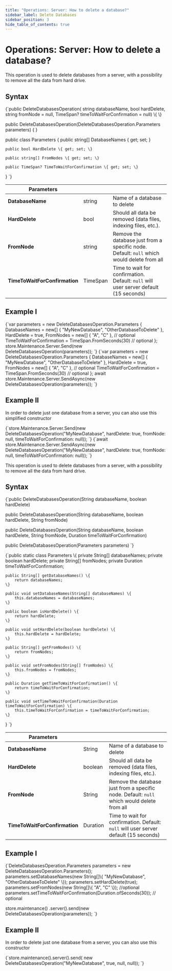 ---
title: "Operations: Server: How to delete a database?"
sidebar_label: Delete Databases
sidebar_position: 3
hide_table_of_contents: true
---




# Operations: Server: How to delete a database?
<LanguageSwitcher supportedLanguages={supportedLanguages} />
<LanguageContent language="csharp">


This operation is used to delete databases from a server, with a possibility to remove all the data from hard drive.

## Syntax

<TabItem value="something-something" label="delete_database_syntax">
<CodeBlock language="csharp">
{`public DeleteDatabasesOperation(
    string databaseName,
    bool hardDelete,
    string fromNode = null,
    TimeSpan? timeToWaitForConfirmation = null)
\{
\}

public DeleteDatabasesOperation(DeleteDatabasesOperation.Parameters parameters)
\{
\}

public class Parameters
\{
    public string[] DatabaseNames \{ get; set; \}

    public bool HardDelete \{ get; set; \}

    public string[] FromNodes \{ get; set; \}

    public TimeSpan? TimeToWaitForConfirmation \{ get; set; \}
\}
`}
</CodeBlock>
</TabItem>

| Parameters | | |
| ------------- | ------------- | ----- |
| **DatabaseName** | string | Name of a database to delete |
| **HardDelete** | bool | Should all data be removed (data files, indexing files, etc.). |
| **FromNode** | string | Remove the database just from a specific node. Default: `null` which would delete from all |
| **TimeToWaitForConfirmation** | TimeSpan | Time to wait for confirmation. Default: `null` will user server default (15 seconds) |

## Example I

<Tabs groupId='languageSyntax'>
<TabItem value="Sync" label="Sync">
<CodeBlock language="csharp">
{`var parameters = new DeleteDatabasesOperation.Parameters
{
    DatabaseNames = new[] { "MyNewDatabase", "OtherDatabaseToDelete" },
    HardDelete = true,
    FromNodes = new[] { "A", "C" },     // optional
    TimeToWaitForConfirmation = TimeSpan.FromSeconds(30)    // optional
};
store.Maintenance.Server.Send(new DeleteDatabasesOperation(parameters));
`}
</CodeBlock>
</TabItem>
<TabItem value="Async" label="Async">
<CodeBlock language="csharp">
{`var parameters = new DeleteDatabasesOperation.Parameters
{
    DatabaseNames = new[] { "MyNewDatabase", "OtherDatabaseToDelete" },
    HardDelete = true,
    FromNodes = new[] { "A", "C" },   // optional
    TimeToWaitForConfirmation = TimeSpan.FromSeconds(30)    // optional
};
await store.Maintenance.Server.SendAsync(new DeleteDatabasesOperation(parameters));
`}
</CodeBlock>
</TabItem>
</Tabs>

## Example II

In order to delete just one database from a server, you can also use this simplified constructor

<Tabs groupId='languageSyntax'>
<TabItem value="Sync" label="Sync">
<CodeBlock language="csharp">
{`store.Maintenance.Server.Send(new DeleteDatabasesOperation("MyNewDatabase", hardDelete: true, fromNode: null, timeToWaitForConfirmation: null));
`}
</CodeBlock>
</TabItem>
<TabItem value="Async" label="Async">
<CodeBlock language="csharp">
{`await store.Maintenance.Server.SendAsync(new DeleteDatabasesOperation("MyNewDatabase", hardDelete: true, fromNode: null, timeToWaitForConfirmation: null));
`}
</CodeBlock>
</TabItem>
</Tabs>

</LanguageContent>
<LanguageContent language="java">


This operation is used to delete databases from a server, with a possibility to remove all the data from hard drive.

## Syntax

<TabItem value="something-something" label="delete_database_syntax">
<CodeBlock language="java">
{`public DeleteDatabasesOperation(String databaseName, boolean hardDelete)

public DeleteDatabasesOperation(String databaseName, boolean hardDelete, String fromNode)

public DeleteDatabasesOperation(String databaseName, boolean hardDelete, String fromNode, Duration timeToWaitForConfirmation)

public DeleteDatabasesOperation(Parameters parameters)
`}
</CodeBlock>
</TabItem>

<TabItem value="something-something" label="delete_parameters">
<CodeBlock language="java">
{`public static class Parameters \{
    private String[] databaseNames;
    private boolean hardDelete;
    private String[] fromNodes;
    private Duration timeToWaitForConfirmation;

    public String[] getDatabaseNames() \{
        return databaseNames;
    \}

    public void setDatabaseNames(String[] databaseNames) \{
        this.databaseNames = databaseNames;
    \}

    public boolean isHardDelete() \{
        return hardDelete;
    \}

    public void setHardDelete(boolean hardDelete) \{
        this.hardDelete = hardDelete;
    \}

    public String[] getFromNodes() \{
        return fromNodes;
    \}

    public void setFromNodes(String[] fromNodes) \{
        this.fromNodes = fromNodes;
    \}

    public Duration getTimeToWaitForConfirmation() \{
        return timeToWaitForConfirmation;
    \}

    public void setTimeToWaitForConfirmation(Duration timeToWaitForConfirmation) \{
        this.timeToWaitForConfirmation = timeToWaitForConfirmation;
    \}
\}
`}
</CodeBlock>
</TabItem>

| Parameters | | |
| ------------- | ------------- | ----- |
| **DatabaseName** | String | Name of a database to delete |
| **HardDelete** | boolean | Should all data be removed (data files, indexing files, etc.). |
| **FromNode** | String | Remove the database just from a specific node. Default: `null` which would delete from all |
| **TimeToWaitForConfirmation** | Duration | Time to wait for confirmation. Default: `null` will user server default (15 seconds) |

## Example I

<TabItem value="something-something" label="DeleteDatabases">
<CodeBlock language="java">
{`DeleteDatabasesOperation.Parameters parameters = new DeleteDatabasesOperation.Parameters();
parameters.setDatabaseNames(new String[]\{ "MyNewDatabase", "OtherDatabaseToDelete" \});
parameters.setHardDelete(true);
parameters.setFromNodes(new String[]\{ "A", "C" \}); //optional
parameters.setTimeToWaitForConfirmation(Duration.ofSeconds(30)); // optional

store.maintenance()
    .server().send(new DeleteDatabasesOperation(parameters));
`}
</CodeBlock>
</TabItem>

## Example II

In order to delete just one database from a server, you can also use this constructor

<TabItem value="something-something" label="DeleteDatabase">
<CodeBlock language="java">
{`store.maintenance().server().send(
    new DeleteDatabasesOperation("MyNewDatabase", true, null, null));
`}
</CodeBlock>
</TabItem>

</LanguageContent>

<!---

-->